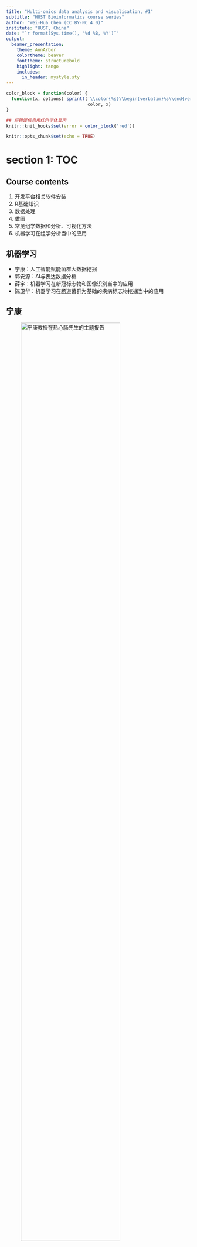 ```yaml
---
title: "Multi-omics data analysis and visualisation, #1"
subtitle: "HUST Bioinformatics course series"
author: "Wei-Hua Chen (CC BY-NC 4.0)"
institute: "HUST, China"
date: "`r format(Sys.time(), '%d %B, %Y')`"
output: 
  beamer_presentation:
    theme: AnnArbor
    colortheme: beaver
    fonttheme: structurebold
    highlight: tango
    includes:
      in_header: mystyle.sty
---
```


```r
color_block = function(color) {
  function(x, options) sprintf('\\color{%s}\\begin{verbatim}%s\\end{verbatim}',
                               color, x)
}

## 将错误信息用红色字体显示
knitr::knit_hooks$set(error = color_block('red'))
```


```r
knitr::opts_chunk$set(echo = TRUE)
```

# section 1: TOC

## Course contents

1. 开发平台相关软件安装
2. R基础知识
3. 数据处理
4. 做图
5. 常见组学数据和分析、可视化方法
6. 机器学习在组学分析当中的应用

## 机器学习

* 宁康：人工智能赋能菌群大数据挖掘
* 郭安源：AI与表达数据分析
* 薛宇：机器学习在新冠标志物和图像识别当中的应用
* 陈卫华：机器学习在肠道菌群为基础的疾病标志物挖掘当中的应用

## 宁康

![宁康教授在热心肠先生的主题报告](images/talk01/ML-kangning.png){width=80%}

[SOHU页面](https://www.sohu.com/a/438990464_185627)

## 郭安源

![Advanced Science (2019 IF: 15.84)](images/talk01/ML-anyuan.png){width=60%}

截止2021年3月7日，已被引用60次 (Google Scholar)

## 薛宇

![Nature BME & Immunity (IF>20)](images/talk01/ML-xueyu.png){width=60%}

机器学习在新冠标志物和图像识别当中的应用

## 陈卫华

![Cell Metabolism (2019 IF: 21.56)](images/talk01/ML-weihuachen.png){width=60%}

机器学习在肠道菌群为基础的疾病标志物挖掘当中的应用

## Class rules

1. 每次随机点名
2. 课堂随机提问
3. 每人2次无理由缺课机会，占平时成绩的一半
4. 考试、平时成绩各占总成绩的50%

注: 严格按以上进行，如多次表现不好，可能会不及格

# section 2: why choose R? 

## R语言简史

1993到2000这段时间R只在小范围内流传。2000年之后开始大爆发，用户数量直线上升。除去R本身的优秀之外，这种爆发与多个因素有关，比如自由软件的兴起，Linux的成熟等等；经济危机也促进大家采用免费的自由软件替代统计领域的传统强者如SPSS、SAS和Matlab等（注：均为收费软件）。

首先，越来越多的学术文章使用R作为分析工具。根据来自著名学术搜索引擎Google Scholar（谷歌学术）的数据，R的流行趋势有以下两个特点：1）在学术领域的市场份额逐年增加，且增势迅猛，2）R是为数不多市场份额增加的统计软件之一。

接下来我们就用R把这个趋势画出来！如下面代码所示，所需代码包括4个部分：装入所需要的包，读取数据，处理数据和作图。运行这段代码，既专业又美观的图片就生成了！

## R的流行性调查

代码
\fontsize{7}{8}\selectfont
```r
library("ggplot2"); library("reshape2");

dat <- read.csv(file = "data/talk01/chaper01_preface_scholarly_impact_2012.4.9.csv");

cols.subset <- c("Year", "JMP","Minitab","Stata","Statistica","Systat","R");
Subset <- dat[ , cols.subset];
ScholarLong <- melt(Subset, id.vars = "Year");
names(ScholarLong) <- c("Year","Software", "Hits");

plot1 <- 
  ggplot(ScholarLong, aes(Year, Hits, group=Software)) + #准备
    geom_smooth(aes(fill=Software), position="fill", method="loess") + #画图
    ggtitle("Market share") + #设置图标题
    scale_x_continuous("Year") + # 改变X轴标题
    scale_y_continuous("Google Scholar %", labels = NULL ) +
    theme(axis.ticks = element_blank(),  text = element_text(size=14)) + 
    guides(fill=guide_legend( title = "Software",  reverse = F )) + 
    geom_text(data = data.frame( Year = 2011,  Software = "R", Hits = 0.10 ),
              aes(label = Software), hjust = 0, vjust = 0.5);
```


## Market share, result

```r
plot1
```

**注**：这里移除了市场占有率较大的SAS和SPSS

## R的招聘趋势

其次，统计分析相关工作的招聘信息中要求申请者会用R的也越来越多了。根据美国招聘搜索引擎indeed.com的数据，自2005年（此搜索引擎提供的最早数据）起，需要用到R的招聘信息占总体招聘的比例逐年上升，目前仅排在SAS和Matlab之后，处于第3位。而且，除了Stata之外，R是唯一一个占比上升。

同样的，我们用R把这个趋势画出来！

## R job trends

代码
\fontsize{7}{8}\selectfont
```r
library("ggplot2"); ## 主作图包

##2. -- 读取数据 --
dat <- read.table(file ="data/talk01/chaper01_preface_indeed_com_stats_2015.txt", 
                  header = T, as.is = T);
##3. 处理数据
dat$date <- as.Date(dat$date); ## 把第一列改为日期

#根据job对software进行调整
dat <- transform(dat, software = reorder(software, job)); 

plot2 <-
  ggplot( dat, aes( date, job, group = software, colour = software) ) +
    geom_line( size = 0.8  ) +
    ggtitle("Job trends (data from indeed.com)") + #设置图标题
    xlab("Year") + ylab("%") +
    #改变字体大小;要放在theme_grey()后面  
    theme( text = element_text(size=14) ) + 
    guides(colour=guide_legend( title = "Tool",  reverse = TRUE )) +
    scale_colour_brewer(palette="Set1") + #改变默认颜色
    geom_text(data = dat[dat$date == "2015-01-01" & dat$software %in% c("R"), ], 
              aes(label = software), hjust = 0, vjust = 0.5);
```

## R job trends, plot

```r
plot2;
```

## Programming language trends 2016 vs 2015

![Worldwide Google Trends, Dec 2016 vs Dec 2015](images/talk01/google_trends.png){width=70%}

## Github pulls, 2017

![Github pulls, 2017](images/talk01/github_Most-pull-requests-1.png){height=50%}

## Popularity by year

![popularity by year from 2008 to 2018](images/talk01/programming_language_popularity_by_years_2008_2018.png){height=50%}

## Popularity by year, cont.

![yet another statistics](images/talk01/R_python_and_matlab.png){height=50%}

Data from: http://blog.revolutionanalytics.com/2018/06/pypl-programming-language-trends.html
Accessed on: Sep 24, 2018

## Programming languages for bioinformatics

### Perl或Python
- 强大的文本处理能力（包括序列）
- 不错的运行速度（尤其是Python）
- 强大的生信和统计学扩展包（尤其是Python）
- 方便的并行计算

### R
- 强大的格式数据处理能力（二维表格, dplyr）
- 无以伦比的统计学专业性
- 专业而好看的数据可视化软件（ggplot2）
- 专业的生信扩展包（Bioconductor）
- 超级好用的整合开发环境IDE（RStudio）

## 我用过的 programming languages

\begin{columns}
\begin{column}{0.48\textwidth}
\begin{itemize}
\item - C
\item -  \textbf{Perl}
\item -  \textbf{R}
\item -  \textbf{PHP}
\item -  \textbf{Java}
\item -  \textbf{MySQL}
\item -  HTML
\item -  Javascript
\end{itemize}

\href{https://www.evolgenius.info/evolview}{Evolview ver3.0}

cited 95 times in 2018, 75 so far (as of July 19)

\end{column}
\begin{column}{0.48\textwidth}

\begin{figure}
  \includegraphics[width=\linewidth]{images/talk01/evolview_showcase3.png}
  \caption{.Evolview showcase 3}
  \label{fig:evolviewshowcase03}
\end{figure}

\end{column}
\end{columns}

## 网站链接、参考文献和扩展阅读

综上所述，R已经是最流行的免费统计分析软件，排名仅在几个传统的分析软件之后，而且大有赶超它们的趋势。学好R，不仅有助于在学术研究领域的发展，对找工作也有不少的帮助。

- R的官方网站: http://www.r-project.org
- R档案综合网络，即CRAN(Comprehensive R Archive Network): http://cran.r-project.org/
- ggplot2: http://ggplot2.org/
- RStudio: http://www.rstudio.com/
- 如何从Google Scholar抓取引用数据: http://librestats.com/2012/04/12/statistical-software-popularity-on-google-scholar/
- indeed招聘趋势: www.indeed.com/jobtrends
- R for data science: https://r4ds.had.co.nz (必读！！)

# Section 3: setting up working enviroment

## Install R

Go go https://mirrors.tuna.tsinghua.edu.cn/CRAN/ (清华镜像)，R支持主流的操作系统包括Linux，Windows和MacOS，请根据操作系统下载对应的安装文件。如下图所示：

![选择合适的安装包](images/talk01/download_R_from_selected_mirror.png){width=80%}

新版本的Mac OS X还需要安装XQuartz(http://xquartz.macosforge.org/landing/)。某些还需要用到Xcode，可以从App Store免费安装。

## Install R on Linux

目前大多Linux发行版都带有R，因此可直接使用。从CRAN下载文件进行安装稍嫌复杂，要求用户对Linux系统有一定的了解，而且需要有管理员权限。建议初级用户在Linux高手指导下安装。
点击上图中的"Download R for Linux"后，发行版为Redhat（红帽）或Suse的用户要先阅读网站上提供的readme或readme.html文件，然后其中的指示进行安装。这里就不再累述了。

![R安装包文件名](images/talk01/R_linux_installer_name.png){width=80%}

## R studio

RStudio可以从http://www.rstudio.com/products/rstudio/download/下载，支持等主流的操作系统。

![RStudio website main page](images/talk01/rstudio_mainpage_screenshot.png){height=50%}

## R studio versions

RStudio 有商业和免费版本；也有server版
![Rstudio versions](images/talk01/RStudio_versions.png){height=50%}

## R studio, cont.
RStudio运行时的界面如下图所示，除了顶部的菜单栏工具栏之外，主界面还包括4个子窗口：

![R studio 单机版主界面](images/talk01/RStudio_interface.png){height=40%}

## R studio, cont.

### 1. 代码编辑器
- 具有代码编辑、语法高亮、代码和变量提示、代码错误检查等功能
- 选中并向R控制台（窗口2）发送并运行代码。用快捷键Ctrl+Enter（MacOS下是Cmd+Enter）进行代码发送。没有代码选中时，发送光标所在行的代码
- 可同时打开编辑多个文件
- 除R代码外，还支持C++、R MarkDown、HTML等其它文件的编辑
- 也可用于显示数据

### 2. R console
- 可在此直接输入各种命令并查看运行结果。支持代码提示

### 3. 变量列表及代码运行的历史记录

## R studio, cont.

### 4. 其它窗口
- 当前工作目录下的文件列表
- 作图结果
- 可用和已安装的扩展包；在这里可以直接安装新的和升级已有的扩展包
- 帮助

注意，子窗口之间可以通过快捷键 Ctr+子窗口编号 进行切换。如 Ctrl+1 可以切换到代码编辑子窗口， Ctrl+2 则切换到R控制台。

### 其它特点
- 创建、管理 projects 

## R studio 特点详解

### 代码提示/自动完成
**子窗口1和2**都提供有代码提示功能，即：用户输入3个字母时，RStudio会列出所有前3个字母相同的变量或函数名供用户选择；用户可通过键盘的上下键选择，然后用Enter（回车）选定，非常方便。
变量或函数名前面的小图标表示了它们的类型；如果当前高亮的是函数，RStudio还会显示其部分帮助内容。

![R studio code autocomplete](images/talk01/RStudio_code_autocomplete.png){height=20%}

## R studio 特点详解, cont.

### 查看变量内容
**子窗口3**内会列出所有当前使用的变量、变量的类型以及大小，如下图：

![loaded variables](images/talk01/Rstudio_variables.png){height=20%}

有些简单变量，如数组，RStudio会直接显示其部分值；对于复杂一些的变量，比如data.frame（类似于二维表格），则可以点击变量名前边的小三角标识展开其内容。
当变量的最右侧出现小网格状图标时（如上图箭头所指位置），点击它们后可以在子窗口2内察看。

## R studio 特点详解, cont.

### 导出作图并选择导出格式
RStudio的**第4子窗口**里集中了许多有用的功能，组织在不同的‘Tab’（标签）内。比如作图（plots），不仅可以察看画图的结果，还可以导出当前图像至硬盘，或拷贝至剪贴板；如下图所示。支持导出格式有png和pdf。

![export active plot to various graphical formats](images/talk01/RStudio_export_plots.png){height=30%}

## R studio 特点详解, cont.

### 查看已安装的**包**

通过**第4子窗口**的“包“（Packages）标签内的工具，用户可以很方便的查看已安装的包：

![Check installed packages](images/talk01/RStudio_installed_packages.png){height=30%}

## install new package(s)

同样通过**第4子窗口**的“包“（Packages）标签内的工具，安装新的包：

![install new package](images/talk01/RStudio_install_package.png){height=50%}

## Packages needed for this study

我们在这里一次性的安装所有本书所需要的包。不过，为方便读者直接从后面章节阅读，在每一次使用新包时，我们会再次进行提示安装方法。

```r
install.packages( c("ggplot2", "reshape2") );
```

也可以单独安装：

```r
install.packages( "ggplot2" ); #安装作图用的ggplot2
install.packages( "reshape2" ); #安装数据处理用的reshape2
```

第一次运行命令 install.packages() 时，系统会提示选择镜像网站；请选择地理位置上距你最近的镜像（比如中国）。

## install packages, cont.

You can also choose your CRAN mirror manually (recommanded when installing takes a long time):

\FontSmall
```r
chooseCRANmirror();
```

\FontNormal

![Choose CRAN mirror](images/talk01/choosecran_mirror.png){height=40%}

You can also use ```chooseBioCmirror();``` to choose mirror for [BioConductor](https://bioconductor.org/) packages.


## Packages needed for this study, cont.

实际上我们只需要安装一个包就可以了：

```r
install.packages("tidyverse")
```

它是以下包的集合，都由 https://www.tidyverse.org 开发：

![tidyverse: a mega package](images/talk01/tidyverse.png){height=30%}

## R studio server

### 特点：
- 在服务器上安装，使用服务器的强大计算资源
- 通过网页登录，使用服务器帐号密码（方便，安全）
- 一直运行

![RStudio server web login form (w/ linux account)](images/talk01/rstudio_server_login_page_web.png){height=30%}

## R studio server, cont. 

![RStudio server 界面（通过浏览器）](images/talk01/rstudio_server_interface.png){height=50%}

## R studio packages for data science

### all part of (业界良心) tidyverse
- dplyr: 强大且方便的数据处理
- tydyr：数据转换工具
- readr：方便的文件IO
- stringr：文本处理
- Tibble：代替 data.frame 的 下一代数据存储格式
- purr：（暂时还未用到的包 ~~ ）


## R studio packages for data visualisation

### tidyverse
- ggplot2：专业好用（但学习曲线很陡）的画图工具
  + http://ggplot2.tidyverse.org
  + gallery: http://www.ggplot2-exts.org/gallery/

![surminer https://rpkgs.datanovia.com/survminer/index.html](images/talk01/suvminer_example_output.png){height=30%}

## RStudio packages for data visualisation, cont.

### ggvis (currently ver0.4): http://ggvis.rstudio.com
  - from the **ggplot2** team
  - create interactive graphics in RStudio and web browser
  - [top 50 ggplot2 visualisations](http://r-statistics.co/Top50-Ggplot2-Visualizations-MasterList-R-Code.html)

![ggvis example plots](images/talk01/ggvis_v0_4.png){height=30%}

## RStudio packages for data visualisation, cont.

### Shiny: http://shiny.rstudio.com/gallery/
  - build professional, interactive visualizations
  - equipped with popular web widgets
  - can be deployed as independent websites
  
![Shiny website example: http://shiny.rstudio.com/gallery/bus-dashboard.html](images/talk01/shiny_example.png){height=30%}

## RStudio packages for data visualisation, cont.

### other packages
- rmarkdown : create professional documents
- knitr: convert rmarkdown to pdf, html and more ...

# Section 4: other tools used in our group

## Database tools

- MySQL
- phpmyadmin 

![phpmyadmin login page using web browser](images/talk01/phpMyAdmin.png){height=40%}

## Database tools, cont.

![phpmyadmin database view](images/talk01/phpmyadmin_database_view.png){height=50%}

## other tools

### programming languages

* R
* Python
* Perl

### code depository

* Github
* Github desktop
* Atom (general-purpose text editor and more)

### web development

* AngularJS
* Vue.js
* Bootstrap
* plot.ly  (interactive visualisation)

## An example: cross-talking among tools

Here I use the following to show how we process data in our lab:

\FontSmall
```r
library(RMySQL); 
library(dplyr);

mysql.dbname = "r4ds_test";
dbCon <- dbConnect(MySQL(), user="r4ds", password="r4ds", 
                   dbname=mysql.dbname,
                   unix.socket="/Applications/XAMPP/xamppfiles/var/mysql/mysql.sock");

dat <- dbGetQuery(dbCon, "SELECT * FROM grades_stats");

## -- 任务： 为每个人计算：平均成绩、上课总数、及格门数、不及格门数
stats <- dat %>% group_by(name) %>% 
  summarise( avg_grade = mean(grade), count = n(), 
             passed = sum(  grade >= 60  ), failed = sum( grade  < 60  ) ) %>% 
  arrange( -avg_grade );
```

## Show the data
```r
## -- 显示原始数据 --
knitr::kable(dat);
```

## and show the results

```r
## 显示计算结果
knitr::kable(stats);
```

## Concluding remarks

- 生信分析必备编程语言
- 强大、专业又好用
- RStudio及其众多扩展包
- To be continued

### About the course
- all codes are available at Github: https://github.com/evolgeniusteam/R-for-bioinformatics

### 作业
- 安装R、RStudio
- 熟悉Github
- 自学R编程